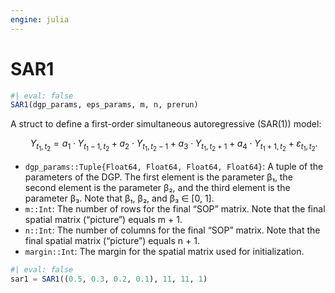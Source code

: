 ```yaml
---
engine: julia
---
```


# SAR1 {#sec-doc}
    

::: {.callout-note appearance="simple" title="docblock" collapse=false}    


```julia
#| eval: false
SAR1(dgp_params, eps_params, m, n, prerun)

```

A struct to define a first-order simultaneous autoregressive (SAR(1)) model:    
 
$\qquad Y_{t_1, t_2}=a_1 \cdot Y_{t_1-1, t_2}+a_2 \cdot Y_{t_1, t_2-1}+a_3 \cdot Y_{t_1, t_2+1}+a_4 \cdot Y_{t_1+1, t_2}+\varepsilon_{t_1, t_2}.$
 
  * `dgp_params::Tuple{Float64, Float64, Float64, Float64}`: A tuple of the parameters of the DGP. The first element is the parameter β₁, the second element is the parameter β₂, and the third element is the parameter β₃. Note that β₁, β₂, and β₃ ∈ [0, 1].
  * `m::Int`: The number of rows for the final "SOP" matrix. Note that the final spatial matrix ("picture") equals m + 1.
  * `n::Int`: The number of columns for the final "SOP" matrix. Note that the final spatial matrix ("picture") equals n + 1.
  * `margin::Int`: The margin for the spatial matrix used for initialization.

```julia
#| eval: false
sar1 = SAR1((0.5, 0.3, 0.2, 0.1), 11, 11, 1)

```



:::
    

